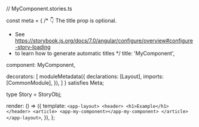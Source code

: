 // MyComponent.stories.ts






const meta = {
  /* 👇 The title prop is optional.
   * See https://storybook.js.org/docs/7.0/angular/configure/overview#configure-story-loading
   * to learn how to generate automatic titles
   */
  title: 'MyComponent',

  component: MyComponent,

  decorators: [
    moduleMetadata({
      declarations: [Layout],
      imports: [CommonModule],
    }),
  ]
} satisfies Meta<MyComponent>;

type Story = StoryObj<MyComponent>;

  render: () => ({
    template: `
      <app-layout>
        <header>
          <h1>Example</h1>
        </header>
        <article>
          <app-my-component></app-my-component>
        </article>
      </app-layout>
    `,
  }),
};

